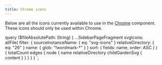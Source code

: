 ```yaml
---
title: Chrome icons
---
```



Below are all the icons currently available to use in the [Chrome](/components/chrome) component.
These icons should only be used within Chrome.


<SvgSearch data={props.data.svgIcons} defaultCollapsed={false} inputPlaceholder="Search icons" />

  query ($fileAbsolutePath: String) {
    ...SidebarPageFragment
    svgIcons: allFile(
      filter: {
        sourceInstanceName: { eq: "svg-icons" }
        relativeDirectory: { eq: "26" }
        name: { glob: "!wordmark-*" }
      }
      sort: { fields: name, order: ASC }
    ) {
      totalCount
      edges {
        node {
          name
          relativeDirectory
          childGardenSvg {
            content
          }
        }
      }
    }
  }
`;
